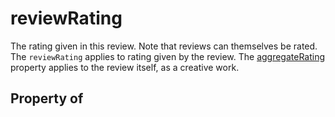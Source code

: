# reviewRating

The rating given in this review. Note that reviews can themselves be rated. The <code>reviewRating</code> applies to rating given by the review. The <a class="localLink" href="/aggregateRating">aggregateRating</a> property applies to the review itself, as a creative work.

## Property of



